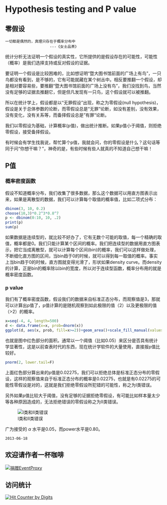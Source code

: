 # Hypothesis testing and P value

## 零假设
```
一切都是偶然的，真理只存在于概率分布中
					---《女士品茶》
```			
统计分析无法证明一个假设的真实性，它所提供的是假设存在的可能性，可能性（概率）是我们选择支持或反对假设的证据。

要证明一个假设是比较困难的，比如想证明“暨大图书馆前面的广场上有鸟”，一只鸟都没有看到，是不够的，它有可能就藏在某个树丛中。相反要推翻一个假设，却是相对要容易些，要推翻“暨大图书馆前面的广场上没有鸟”，我们没找到鸟，当然没有足够的证据去推翻它，但是但凡发现有一只鸟，这个假设就可以被推翻。

所以在统计学上，假设都是以“无罪假设”出现，称之为零假设(null hypothesis)，假设是关于总体参数的论断，而零假设总是“无罪“论断，如没有差别，没有效果，没有变化，没有关系等，而备择假设总是”有罪“论断。


我们以零假设为基础，计算概率(p值)，做出统计推断。如果p值小于阈值，则拒绝零假设，接受备择假设。

有时候会有学生找我说，帮忙算个p值，我就会问，你的零假设是什么？这句话等同于问“你想干嘛？”，神奇的是，有些时候有些人就真的不知道自己想干嘛！


## P值

### 概率密度函数
假设不知道概率分布，我们收集了很多数据，那么这个数据可以用直方图表示出来，如果是离散型的数据，我们可以计算每个取值的概率值，比如二项式分布：
```r
dbinom(3, 10, 0.2)
choose(10,3)*0.2^3*0.8^7
p <- dbinom(0:10, 10, .2)
print(p)
sum(p)
```

如果数据是连续型的，就比较不好办了，它有无数个可能的取值，每一个精确的取值，概率都是0。我们只能计算某个区间的概率。我们把连续型的数据用直方图表示，把它当成离散型，就可以计算每个区间(bin)的概率，我们可以这样做处理，不断细化直方图的区间，当bin趋于0的时候，就可以得到每一取值的概率。事实上当bin趋于0的时候，直方图就变得光滑了，形状如果density curve。而density的计算，正是bin的概率除以bin的宽度，所以对于连续型函数，概率分布用的就是概率密度函数。

### p value
我们有了概率密度函数，假设我们的数据来自标准正态分布，而观察值是3，那就可以计算出p值了，p值计算的是随机观察到如此极限的值（2）以及更极限的值（>2）的概率。

```r
x=seq(-4, 4, length=500)
d <- data.frame(x=x, prob=dnorm(x))
ggplot(d, aes(x, prob, fill=x>=2))+geom_area()+scale_fill_manual(values=c("FALSE"="steelblue", "TRUE"="red"))+theme(legend.position="none")
```
也就是图中红色部分的面积。通常以一个阈值（比如0.05）来区分是否具有统计学显著性，这是以前查表时代的东西，现在统计学软件的大量使用，直接报p值比较好。
```r
pnorm(2, lower.tail=F)
```
上面红色部分算出来的p值是0.02275，我们可以拒绝总体是标准正态分布的零假设，这样的观察值来自于标准正态分布的概率是0.02275，也就是有0.02275的可能性零假设是对的，这就是我们拒绝零假设所犯错的可能性，称之为I类错误。

另外如果p值比较大于阈值，没有足够的证据拒绝零假设，有可能比如样本量太少等各种原因造成的，无法拒绝错误的零假设称之为II类错误。

![I类和II类错误](figure/p.error.png)

广为接受的 $\alpha$ 水平是0.05，而power水平是0.80。


```
2013-06-18
```

## 欢迎请作者一杯咖啡
<p><a href="https://me.alipay.com/gcyu"><img src="https://img.alipay.com/sys/personalprod/style/mc/btn-index.png" alt="捐赠EventProxy"></a></p>

## 访问统计
  <a href="http://www.digits.com" target="_blank">
    <img src="http://counter.digits.com/?counter={1bb4e1b1-f35f-dd34-31dc-5a118f10bdb1}&template=simplehits&foreground=0B77CF&background=FFFFFF" 
     alt="Hit Counter by Digits" border="0"  />
  </a>


